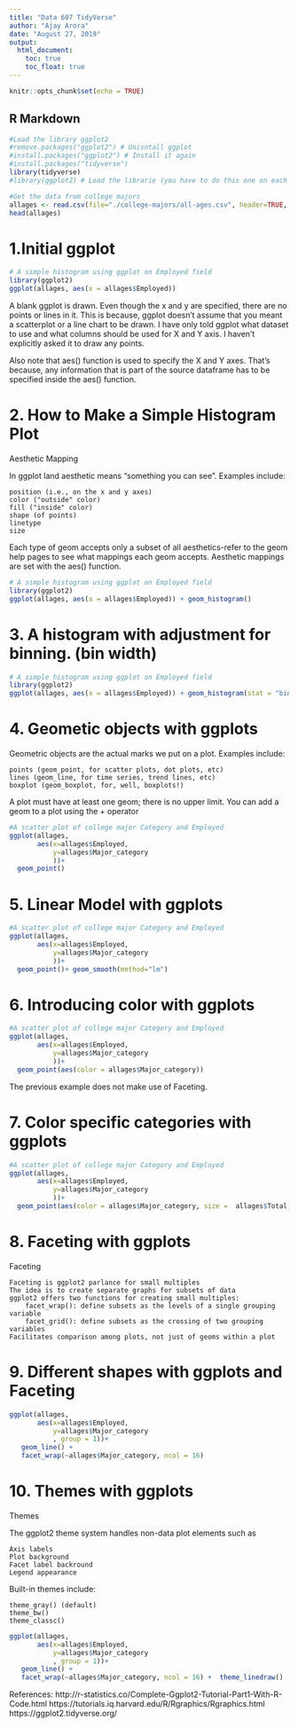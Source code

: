 ---
title: "Data 607 TidyVerse"
author: "Ajay Arora"
date: "August 27, 2019"
output: 
  html_document:
    toc: true
    toc_float: true
---

```{r setup, include=FALSE}
knitr::opts_chunk$set(echo = TRUE)
```

## R Markdown

```{r}
#Load the library ggplot2
#remove.packages("ggplot2") # Unisntall ggplot
#install.packages("ggplot2") # Install it again
#install.packages("tidyverse")
library(tidyverse)
#library(ggplot2) # Load the librarie (you have to do this one on each new session)

```

```{r}
#Get the data from college majors
allages <- read.csv(file="./college-majors/all-ages.csv", header=TRUE, sep=",")
head(allages)
```
# 1.Initial ggplot 

```{r}
# A simple histogram using ggplot on Employed field
library(ggplot2)
ggplot(allages, aes(x = allages$Employed)) 
```

A blank ggplot is drawn. Even though the x and y are specified, there are no points or lines in it. This is because, ggplot doesn't assume that you meant a scatterplot or a line chart to be drawn. I have only told ggplot what dataset to use and what columns should be used for X and Y axis. I haven't explicitly asked it to draw any points.

Also note that aes() function is used to specify the X and Y axes. That's because, any information that is part of the source dataframe has to be specified inside the aes() function.


# 2. How to Make a Simple Histogram Plot
Aesthetic Mapping

In ggplot land aesthetic means "something you can see". Examples include:

    position (i.e., on the x and y axes)
    color ("outside" color)
    fill ("inside" color)
    shape (of points)
    linetype
    size

Each type of geom accepts only a subset of all aesthetics-refer to the geom help pages to see what mappings each geom accepts. Aesthetic mappings are set with the aes() function.

```{r}
# A simple histogram using ggplot on Employed field
library(ggplot2)
ggplot(allages, aes(x = allages$Employed)) + geom_histogram()
```

# 3. A histogram with adjustment for binning. (bin width)
```{r}
# A simple histogram using ggplot on Employed field
library(ggplot2)
ggplot(allages, aes(x = allages$Employed)) + geom_histogram(stat = "bin", binwidth=4000)
```



# 4. Geometic objects with ggplots 
Geometric objects are the actual marks we put on a plot. Examples include:

    points (geom_point, for scatter plots, dot plots, etc)
    lines (geom_line, for time series, trend lines, etc)
    boxplot (geom_boxplot, for, well, boxplots!)

A plot must have at least one geom; there is no upper limit. You can add a geom to a plot using the + operator
```{r}
#A scatter plot of college major Category and Employed
ggplot(allages,
       aes(x=allages$Employed,
           y=allages$Major_category
           ))+
  geom_point()

```

# 5. Linear Model with ggplots
```{r}
#A scatter plot of college major Category and Employed
ggplot(allages,
       aes(x=allages$Employed,
           y=allages$Major_category
           ))+
  geom_point()+ geom_smooth(method="lm")

```


# 6. Introducing color with ggplots
```{r}
#A scatter plot of college major Category and Employed
ggplot(allages,
       aes(x=allages$Employed,
           y=allages$Major_category
           ))+
  geom_point(aes(color = allages$Major_category))

```

The previous example does not make use of Faceting.


# 7. Color specific categories with ggplots
```{r}
#A scatter plot of college major Category and Employed
ggplot(allages,
       aes(x=allages$Employed,
           y=allages$Major_category
           ))+
  geom_point(aes(color = allages$Major_category, size =  allages$Total))

```


# 8. Faceting with ggplots 
Faceting

    Faceting is ggplot2 parlance for small multiples
    The idea is to create separate graphs for subsets of data
    ggplot2 offers two functions for creating small multiples:
        facet_wrap(): define subsets as the levels of a single grouping variable
        facet_grid(): define subsets as the crossing of two grouping variables
    Facilitates comparison among plots, not just of geoms within a plot


# 9. Different shapes with ggplots and Faceting
```{r}

ggplot(allages,
       aes(x=allages$Employed,
           y=allages$Major_category
           , group = 1))+
   geom_line() +
   facet_wrap(~allages$Major_category, ncol = 16) 

```


# 10. Themes with ggplots
Themes

The ggplot2 theme system handles non-data plot elements such as

    Axis labels
    Plot background
    Facet label backround
    Legend appearance

Built-in themes include:

    theme_gray() (default)
    theme_bw()
    theme_classc()


```{r}

ggplot(allages,
       aes(x=allages$Employed,
           y=allages$Major_category
           , group = 1))+
   geom_line() +
   facet_wrap(~allages$Major_category, ncol = 16) +  theme_linedraw()

```









References: 
http://r-statistics.co/Complete-Ggplot2-Tutorial-Part1-With-R-Code.html
https://tutorials.iq.harvard.edu/R/Rgraphics/Rgraphics.html
https://ggplot2.tidyverse.org/


